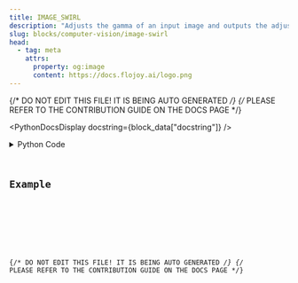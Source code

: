```yaml
---
title: IMAGE_SWIRL
description: "Adjusts the gamma of an input image and outputs the adjusted image"
slug: blocks/computer-vision/image-swirl
head:
  - tag: meta
    attrs:
      property: og:image
      content: https://docs.flojoy.ai/logo.png
---
```


{/* DO NOT EDIT THIS FILE! IT IS BEING AUTO GENERATED */}
{/* PLEASE REFER TO THE CONTRIBUTION GUIDE ON THE DOCS PAGE */}


<PythonDocsDisplay docstring={block_data["docstring"]} />
<details>
<summary>Python Code</summary>



<Code code={pythonCode} lang="py" wrap theme="dracula" />

[Find this Flojoy Block on GitHub](https://github.com/flojoy-ai/blocks/blob/main/blocks/COMPUTER_VISION/IMAGE_SWIRL/IMAGE_SWIRL.py)

</details>

## Example


<GetHelpWidget />


<AppDisplay app={app} blockName="IMAGE_SWIRL" client:visible />


<Example />

{/* DO NOT EDIT THIS FILE! IT IS BEING AUTO GENERATED */}
{/* PLEASE REFER TO THE CONTRIBUTION GUIDE ON THE DOCS PAGE */}
